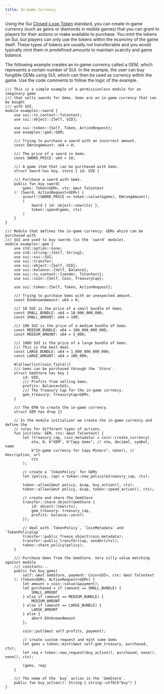 ```yaml
---
title: In-Game Currency
---
```


Using the Sui [Closed-Loop Token](../../../../standards/closed-loop-token.mdx) standard, you can create in-game currency (such as gems or diamonds in mobile games) that you can grant to players for their actions or make available to purchase. You mint the tokens on Sui, but players can only use the tokens within the economy of the game itself. These types of tokens are usually not transferrable and you would typically mint them in predefined amounts to maintain scarcity and game balance.

The following example creates an in-game currency called a GEM, which represents a certain number of SUI. In the example, the user can buy fungible GEMs using SUI, which can then be used as currency within the game. Use the code comments to follow the logic of the example.

```move title="sui/examples/move/token/sources/gems.move"
/// This is a simple example of a permissionless module for an imaginary game
/// that sells swords for Gems. Gems are an in-game currency that can be bought
/// with SUI.
module examples::sword {
    use sui::tx_context::TxContext;
    use sui::object::{Self, UID};

    use sui::token::{Self, Token, ActionRequest};
    use examples::gem::GEM;

    /// Trying to purchase a sword with an incorrect amount.
    const EWrongAmount: u64 = 0;

    /// The price of a sword in Gems.
    const SWORD_PRICE: u64 = 10;

    /// A game item that can be purchased with Gems.
    struct Sword has key, store { id: UID }

    /// Purchase a sword with Gems.
    public fun buy_sword(
        gems: Token<GEM>, ctx: &mut TxContext
    ): (Sword, ActionRequest<GEM>) {
        assert!(SWORD_PRICE == token::value(&gems), EWrongAmount);
        (
            Sword { id: object::new(ctx) },
            token::spend(gems, ctx)
        )
    }
}

/// Module that defines the in-game currency: GEMs which can be purchased with
/// SUI and used to buy swords (in the `sword` module).
module examples::gem {
    use std::option::none;
    use std::string::{Self, String};
    use sui::sui::SUI;
    use sui::transfer;
    use sui::object::{Self, UID};
    use sui::balance::{Self, Balance};
    use sui::tx_context::{sender, TxContext};
    use sui::coin::{Self, Coin, TreasuryCap};

    use sui::token::{Self, Token, ActionRequest};

    /// Trying to purchase Gems with an unexpected amount.
    const EUnknownAmount: u64 = 0;

    /// 10 SUI is the price of a small bundle of Gems.
    const SMALL_BUNDLE: u64 = 10_000_000_000;
    const SMALL_AMOUNT: u64 = 100;

    /// 100 SUI is the price of a medium bundle of Gems.
    const MEDIUM_BUNDLE: u64 = 100_000_000_000;
    const MEDIUM_AMOUNT: u64 = 5_000;

    /// 1000 SUI is the price of a large bundle of Gems.
    /// This is the best deal.
    const LARGE_BUNDLE: u64 = 1_000_000_000_000;
    const LARGE_AMOUNT: u64 = 100_000;

    #[allow(lint(coin_field))]
    /// Gems can be purchased through the `Store`.
    struct GemStore has key {
        id: UID,
        /// Profits from selling Gems.
        profits: Balance<SUI>,
        /// The Treasury Cap for the in-game currency.
        gem_treasury: TreasuryCap<GEM>,
    }

    /// The OTW to create the in-game currency.
    struct GEM has drop {}

    // In the module initializer we create the in-game currency and define the
    // rules for different types of actions.
    fun init(otw: GEM, ctx: &mut TxContext) {
        let (treasury_cap, coin_metadata) = coin::create_currency(
            otw, 0, b"GEM", b"Capy Gems", // otw, decimal, symbol, name
            b"In-game currency for Capy Miners", none(), // description, url
            ctx
        );

        // create a `TokenPolicy` for GEMs
        let (policy, cap) = token::new_policy(&treasury_cap, ctx);

        token::allow(&mut policy, &cap, buy_action(), ctx);
        token::allow(&mut policy, &cap, token::spend_action(), ctx);

        // create and share the GemStore
        transfer::share_object(GemStore {
            id: object::new(ctx),
            gem_treasury: treasury_cap,
            profits: balance::zero()
        });

        // deal with `TokenPolicy`, `CoinMetadata` and `TokenPolicyCap`
        transfer::public_freeze_object(coin_metadata);
        transfer::public_transfer(cap, sender(ctx));
        token::share_policy(policy);
    }

    /// Purchase Gems from the GemStore. Very silly value matching against module
    /// constants...
    public fun buy_gems(
        self: &mut GemStore, payment: Coin<SUI>, ctx: &mut TxContext
    ): (Token<GEM>, ActionRequest<GEM>) {
        let amount = coin::value(&payment);
        let purchased = if (amount == SMALL_BUNDLE) {
            SMALL_AMOUNT
        } else if (amount == MEDIUM_BUNDLE) {
            MEDIUM_AMOUNT
        } else if (amount == LARGE_BUNDLE) {
            LARGE_AMOUNT
        } else {
            abort EUnknownAmount
        };

        coin::put(&mut self.profits, payment);

        // create custom request and mint some Gems
        let gems = token::mint(&mut self.gem_treasury, purchased, ctx);
        let req = token::new_request(buy_action(), purchased, none(), none(), ctx);

        (gems, req)
    }

    /// The name of the `buy` action in the `GemStore`.
    public fun buy_action(): String { string::utf8(b"buy") }
}
```